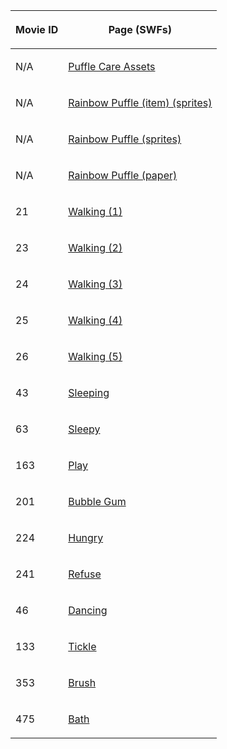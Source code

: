 

<center>
{|class="wikitable" border="1"
!Movie ID
!Page (SWFs)
|-
|N/A||[[Media:PuffleCareAssetLibraryRainbow.swf|Puffle Care Assets]]
|-
|N/A||[[Media:ClothingSprites5230.swf|Rainbow Puffle (item) (sprites)]]
|-
|N/A||[[Media:PuffleSpritesRainbow.swf|Rainbow Puffle (sprites)]]
|-
|N/A||[[Media:ClothingPaper5230.swf|Rainbow Puffle (paper)]]
|-
|21||[[Media:RainbowPuffleWalk1.swf|Walking (1)]]
|-
|23||[[Media:RainbowPuffleWalk2.swf|Walking (2)]]
|-
|24||[[Media:RainbowPuffleWalk3.swf|Walking (3)]]
|-
|25||[[Media:RainbowPuffleWalk4.swf|Walking (4)]]
|-
|26||[[Media:RainbowPuffleWalk5.swf|Walking (5)]]
|-
|43||[[Media:RainbowPuffleSleep.swf|Sleeping]]
|-
|63||[[Media:RainbowPuffleSleepy.swf|Sleepy]]
|-
|163||[[Media:RainbowPufflePlay.swf|Play]]
|-
|201||[[Media:RainbowPuffleBubbleGum.swf|Bubble Gum]]
|-
|224||[[Media:RainbowPuffleHungry.swf|Hungry]]
|-
|241||[[Media:RainbowPuffleRefuse.swf|Refuse]]
|-
|46||[[Media:RainbowPuffleDance.swf|Dancing]]
|-
|133||[[Media:RainbowPuffleTickle.swf|Tickle]]
|-
|353||[[Media:RainbowPuffleBrush.swf|Brush]]
|-
|475||[[Media:RainbowPuffleBath.swf|Bath]]
|}
</center>